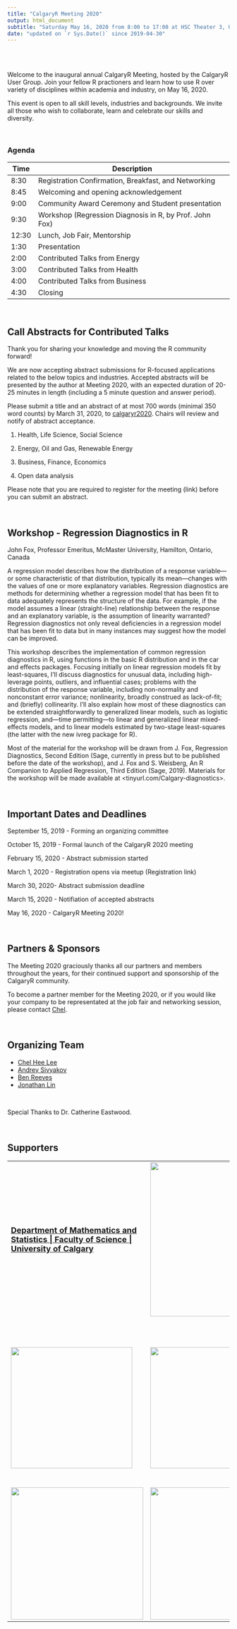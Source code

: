 ```yaml
---
title: "CalgaryR Meeting 2020"
output: html_document
subtitle: "Saturday May 16, 2020 from 8:00 to 17:00 at HSC Theater 3, University of Calgary"
date: "updated on `r Sys.Date()` since 2019-04-30"
---
```



<br>
<br>

Welcome to the inaugural annual CalgaryR Meeting, hosted by the CalgaryR User Group. Join your fellow R practioners and learn how to use R over variety of disciplines within academia and industry, on May 16, 2020.

This event is open to all skill levels, industries and backgrounds. We invite all those who wish to collaborate, learn and celebrate our skills and diversity.

<br>

### Agenda 

| Time  | Description |
|-------|----------------------------|
| 8:30  | Registration Confirmation, Breakfast, and Networking | 
| 8:45  | Welcoming and opening acknowledgement |
| 9:00  | Community Award Ceremony and Student presentation | 
| 9:30  | Workshop (Regression Diagnosis in R, by Prof. John Fox) | 
| 12:30 | Lunch, Job Fair, Mentorship | 
| 1:30  | Presentation |  
| 2:00  | Contributed Talks from Energy | 
| 3:00  | Contributed Talks from Health | 
| 4:00  | Contributed Talks from Business | 
| 4:30  | Closing |


<br>


## Call Abstracts for Contributed Talks

Thank you for sharing your knowledge and moving the R community forward!

We are now accepting abstract submissions for R-focused applications related to the below topics and industries. Accepted abstracts will be presented by the author at Meeting 2020, with an expected duration of 20-25 minutes in length (including a 5 minute question and answer period). 

Please submit a title and an abstract of at most 700 words (minimal 350 word counts) by March 31, 2020, to [calgaryr2020](mailto:chelhee.lee@ucalgary.ca). Chairs will review and notify of abstract acceptance.

1. Health, Life Science, Social Science 

2. Energy, Oil and Gas, Renewable Energy 

3. Business, Finance, Economics

4. Open data analysis 

Please note that you are required to register for the meeting (link) before you can submit an abstract.



<br>


## Workshop - **Regression Diagnostics in R**

John Fox, Professor Emeritus, McMaster University, Hamilton, Ontario, Canada

A regression model describes how the distribution of a response variable---or some characteristic of that distribution, typically its mean---changes with the values of one or more explanatory variables. Regression diagnostics are methods for determining whether a regression model that has been fit to data adequately represents the structure of the data.  For example, if the model assumes a linear (straight-line) relationship between the response and an explanatory variable, is the assumption of linearity warranted? Regression diagnostics not only reveal deficiencies in a regression model that has been fit to data but in many instances may suggest how the model can be improved.

This workshop describes the implementation of common regression diagnostics in R, using functions in the basic R distribution and in the car and effects packages. Focusing initially on linear regression models fit by least-squares, I'll discuss diagnostics for unusual data, including high-leverage points, outliers, and influential cases; problems with the distribution of the response variable, including non-normality and nonconstant error variance; nonlinearity, broadly construed as lack-of-fit; and (briefly) collinearity. I'll also explain how most of these diagnostics can be extended straightforwardly to generalized linear models, such as logistic regression, and---time permitting---to linear and generalized linear mixed-effects models, and to linear models estimated by two-stage least-squares (the latter with the new ivreg package for R).

Most of the material for the workshop will be drawn from J. Fox, Regression Diagnostics, Second Edition (Sage, currently in press but to be published before the date of the workshop), and J. Fox and S. Weisberg, An R Companion to Applied Regression, Third Edition (Sage, 2019).  Materials for the workshop will be made available at <tinyurl.com/Calgary-diagnostics>.

<br>

## Important Dates and Deadlines

September 15, 2019 - Forming an organizing committee

October 15, 2019 - Formal launch of the CalgaryR 2020 meeting 

February 15, 2020 - Abstract submission started 

March 1, 2020 - Registration opens via meetup (Registration link)

March 30, 2020- Abstract submission deadline

March 15, 2020 - Notifiation of accepted abstracts 

May 16, 2020 - CalgaryR Meeting 2020!

<br>


## Partners & Sponsors 

The Meeting 2020 graciously thanks all our partners and members throughout the years, for their continued support and sponsorship of the CalgaryR community.

To become a partner member for the Meeting 2020, or if you would like your company to be representated at the job fair and networking session, please contact [Chel](mailto:chelhee.lee@ucalgary.ca). 

<br>


## Organizing Team 

* [Chel Hee Lee](mailto:chelhee.lee@ucalgary.ca)
* [Andrey Sivyakov](mailto:asivyakov@suncor.com)
* [Ben Reeves](mailto:breeves@viewpointgroup.ca)
* [Jonathan Lin](mailto:hello@jonlin.ca)

<br>

Special Thanks to Dr. Catherine Eastwood.

<br> 

## Supporters


<table>
<tr>
<td width="350">
<font size="4">  <b>[Department of Mathematics and Statistics | Faculty of Science | University of Calgary](http://math.ucalgary.ca/){target="_blank"}</b>  </font> 
</td>
<td width="350">
[![](./img/ucchi.jpg){width=350px}](https://cumming.ucalgary.ca/centres/centre-health-informatics){target="_blank"}
</td>
<td width="350">
[![](./img/RConsortium_Horizontal_Pantone.png){width=290px}](https://www.r-consortium.org/){target="_blank"}
</td>
</tr>


<tr> <td> &nbsp; </td> <td> </td> <td> </td> </tr>

<tr>
<td>
[![](./img/webhorizfulllarge.png){width=275px}](https://www.pims.math.ca/){target="_blank"}
</td>
<td>
[![](./img/medlior.png){width=275px}](https://www.medlior.com/?doing_wp_cron=1580355585.6735188961029052734375){target="_blank"}
</td>
<td>
[![](./img/viewpointgroup.png){width=350px}](https://www.viewpointresearch.ca/){target="_blank"}
</td>
</tr>

<tr>
<td>
[![](./img/ucbc.png){width=300px}](https://obrieniph.ucalgary.ca/research/centres-programs-research-groups-and-units/biostatistics-centre-ucbc){target="_blank"}
</td>
<td>
[![](./img/cybera.png){width=300px}](https://www.cybera.ca/){target="_blank"}
</td>
<td></td>
</tr>

</table>





